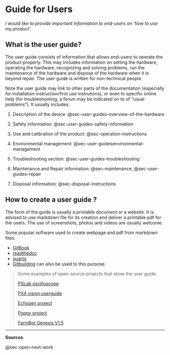 # Guide for Users

*I would like to provide important information to end-users on 'how to use my product'.*

## **What is the user guide?**

The user guide consists of information that allows end-users to operate the product properly.
This may includes information on setting the hardware, operating the hardware, recognizing and solving problems, run the maintenance of the hardware and dispose of the hardware when it is beyond repair.
The user guide is written for non-technical people.

Note the user guide may link to other parts of the documentation (especially for installation instruction/first use instrutions), or even to specific online help (for troubleshooting, a forum may be indicated on to of "usual problems").
It usually includes:

1.  Description of the device :@sec-user-guides-overview-of-the-hardware

2.  Safety information: @sec-user-guides-safety-information

3.  Use and calibration of the product: @sec-operation-instructions

6.  Environmental management: @sec-user-guidesenvironmental-management

5.  Troubleshooting section: @sec-user-guides-troubleshooting

7.  Maintenance and Repair information: @sec-maintenance, @sec-user-guides-repair

8.  Disposal information: @sec-disposal-instructions

## How to create a user guide ?

The form of the guide is usually a printable document or a website.
It is advised to use markdown file for its creation and deliver a printable pdf for the users.
The use of screenshots, photos and videos are usually welcome.

Some popular software used to create webpage and pdf from markdown files:

-   [GitBook](https://www.gitbook.com)
-   [readthedoc](https://about.readthedocs.com)
-   [quarto](https://quarto.org)
-   [Gitbuilding](https://gitbuilding.io) can also be used to this purpose.

> Some examples of open-source projects that show the user guide.
>
> [PSLab oscilloscope](https://docs.pslab.io/tutorials/oscilloscope.html#tutorials-oscilloscope--page-root)
>
> [PX4 vision userguide](https://docs.px4.io/master/en/#how-do-i-get-started)
>
> [Echopen project](https://echopen.gitbooks.io/echopen_prototyping/content/introduction/new_introduction.html)
>
> [Poppy project](https://docs.poppy-project.org/en/)
>
> [FarmBot Genesis V1.5](https://genesis.farm.bot/v1.5/Extras/troubleshooting)

------------------------------------------------------------------------

**Sources**

@sec-open-next-work
